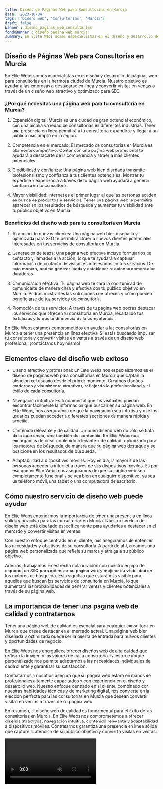 ```yaml
---
title: Diseño de Páginas Web para Consultorías en Murcia
date: '2023-10-04'
tags: ['Diseño web', 'Consultorías', 'Murcia']
draft: false
banner : diseño_paginas_web_consultorías
fondoBanner : diseño_pagina_web_murcia
summary: En Élite Webs somos especialistas en el diseño y desarrollo de páginas web para consultorías en la hermosa ciudad de Murcia. Nuestro objetivo es ayudar a las empresas a destacarse en línea y convertir visitas en ventas a través de un diseño web atractivo y optimizado para SEO.
---
```


## Diseño de Páginas Web para Consultorías en Murcia

En Élite Webs somos especialistas en el diseño y desarrollo de páginas web para consultorías en la hermosa ciudad de Murcia. Nuestro objetivo es ayudar a las empresas a destacarse en línea y convertir visitas en ventas a través de un diseño web atractivo y optimizado para SEO.

### ¿Por qué necesitas una página web para tu consultoría en Murcia?

1. Expansión digital: Murcia es una ciudad de gran potencial económico, con una amplia variedad de consultorías en diferentes industrias. Tener una presencia en línea permitirá a tu consultoría expandirse y llegar a un público más amplio en la región.

2. Competencia en el mercado: El mercado de consultorías en Murcia es altamente competitivo. Contar con una página web profesional te ayudará a destacarte de la competencia y atraer a más clientes potenciales.

3. Credibilidad y confianza: Una página web bien diseñada transmite profesionalismo y confianza a tus clientes potenciales. Mostrar tu expertise y experiencia a través de tu página web ayudará a generar confianza en tu consultoría.

4. Mayor visibilidad: Internet es el primer lugar al que las personas acuden en busca de productos y servicios. Tener una página web te permitirá aparecer en los resultados de búsqueda y aumentar tu visibilidad ante tu público objetivo en Murcia.

### Beneficios del diseño web para tu consultoría en Murcia

1. Atracción de nuevos clientes: Una página web bien diseñada y optimizada para SEO te permitirá atraer a nuevos clientes potenciales interesados en tus servicios de consultoría en Murcia.

2. Generación de leads: Una página web efectiva incluye formularios de contacto y llamados a la acción, lo que te ayudará a capturar información de contacto de visitantes interesados en tus servicios. De esta manera, podrás generar leads y establecer relaciones comerciales duraderas.

3. Comunicación efectiva: Tu página web te dará la oportunidad de comunicarte de manera clara y efectiva con tu público objetivo en Murcia. Podrás mostrarles las soluciones que ofreces y cómo pueden beneficiarse de tus servicios de consultoría.

4. Promoción de tus servicios: A través de tu página web podrás destacar los servicios que ofrecen tu consultoría en Murcia, resaltando tus fortalezas y lo que te diferencia de la competencia.

En Élite Webs estamos comprometidos en ayudar a las consultorías en Murcia a tener una presencia en línea efectiva. Si estás buscando impulsar tu consultoría y convertir visitas en ventas a través de un diseño web profesional, ¡contáctanos hoy mismo!

<GifSeo />

<Cta />

## Elementos clave del diseño web exitoso

- Diseño atractivo y profesional: En Élite Webs nos especializamos en el diseño de páginas web para consultorías en Murcia que captan la atención del usuario desde el primer momento. Creamos diseños modernos y visualmente atractivos, reflejando la profesionalidad y el estilo de cada consultoría.

- Navegación intuitiva: Es fundamental que los visitantes puedan encontrar fácilmente la información que buscan en su página web. En Élite Webs, nos aseguramos de que la navegación sea intuitiva y que los usuarios puedan acceder a diferentes secciones de manera rápida y sencilla.

- Contenido relevante y de calidad: Un buen diseño web no solo se trata de la apariencia, sino también del contenido. En Élite Webs nos encargamos de crear contenido relevante y de calidad, optimizado para los motores de búsqueda, de manera que su página web destaque y se posicione en los resultados de búsqueda.

- Adaptabilidad a dispositivos móviles: Hoy en día, la mayoría de las personas acceden a internet a través de sus dispositivos móviles. Es por eso que en Élite Webs nos aseguramos de que su página web sea completamente funcional y se vea bien en cualquier dispositivo, ya sea un teléfono móvil, una tablet o una computadora de escritorio.

## Cómo nuestro servicio de diseño web puede ayudar

En Élite Webs entendemos la importancia de tener una presencia en línea sólida y atractiva para las consultorías en Murcia. Nuestro servicio de diseño web está diseñado específicamente para ayudarles a destacar en el mercado y convertir visitas en ventas.

Con nuestro enfoque centrado en el cliente, nos aseguramos de entender las necesidades y objetivos de su consultoría. A partir de ahí, creamos una página web personalizada que refleje su marca y atraiga a su público objetivo.

Además, trabajamos en estrecha colaboración con nuestro equipo de expertos en SEO para optimizar su página web y mejorar su visibilidad en los motores de búsqueda. Esto significa que estará más visible para aquellos que buscan los servicios de consultoría en Murcia, lo que aumentará las probabilidades de generar ventas y clientes potenciales a través de su página web.

## La importancia de tener una página web de calidad y contratarnos

Tener una página web de calidad es esencial para cualquier consultoría en Murcia que desee destacar en el mercado actual. Una página web bien diseñada y optimizada puede ser la puerta de entrada para nuevos clientes y oportunidades de negocio.

En Élite Webs nos enorgullece ofrecer diseños web de alta calidad que reflejan la imagen y los valores de cada consultoría. Nuestro enfoque personalizado nos permite adaptarnos a las necesidades individuales de cada cliente y garantizar su satisfacción.

Contratarnos a nosotros asegura que su página web estará en manos de profesionales altamente capacitados y con experiencia en el diseño y desarrollo web. Nuestro enfoque centrado en el cliente, combinado con nuestras habilidades técnicas y de marketing digital, nos convierte en la elección perfecta para las consultorías en Murcia que desean convertir visitas en ventas a través de su página web.

En resumen, el diseño web de calidad es fundamental para el éxito de las consultorías en Murcia. En Élite Webs nos comprometemos a ofrecer diseños atractivos, navegación intuitiva, contenido relevante y adaptabilidad a dispositivos móviles. Contratarnos garantiza una presencia en línea sólida que capture la atención de su público objetivo y convierta visitas en ventas.

<Video />

<CtaBot job='Consultorías' city='Murcia'/>

<Gmaps query='Murcia+españa+maps' />